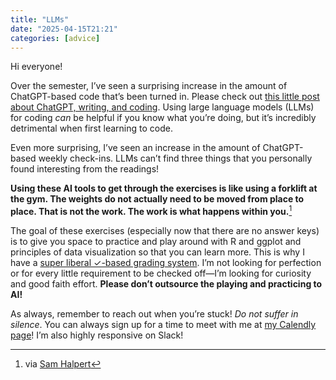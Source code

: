 ```yaml
---
title: "LLMs"
date: "2025-04-15T21:21"
categories: [advice]
---
```


Hi everyone!

Over the semester, I've seen a surprising increase in the amount of ChatGPT-based code that's been turned in. Please check out [this little post about ChatGPT, writing, and coding](/resource/ai-bs.qmd). Using large language models (LLMs) for coding *can* be helpful if you know what you're doing, but it's incredibly detrimental when first learning to code. 

Even more surprising, I've seen an increase in the amount of ChatGPT-based weekly check-ins. LLMs can't find three things that you personally found interesting from the readings!

**Using these AI tools to get through the exercises is like using a forklift at the gym. The weights do not actually need to be moved from place to place. That is not the work. The work is what happens within you.**^[via [Sam Halpert](https://bsky.app/profile/samhalpert.bsky.social/post/3lmt3coqvqk2w)]

The goal of these exercises (especially now that there are no answer keys) is to give you space to practice and play around with R and ggplot and principles of data visualization so that you can learn more. This is why I have a [super liberal ✓-based grading system](/assignment/index.qmd#exercises). I'm not looking for perfection or for every little requirement to be checked off—I'm looking for curiosity and good faith effort. **Please don't outsource the playing and practicing to AI!**

As always, remember to reach out when you're stuck! *Do not suffer in silence*. You can always sign up for a time to meet with me at [my Calendly page](https://calendly.com/andrewheiss/)! I'm also highly responsive on Slack!
